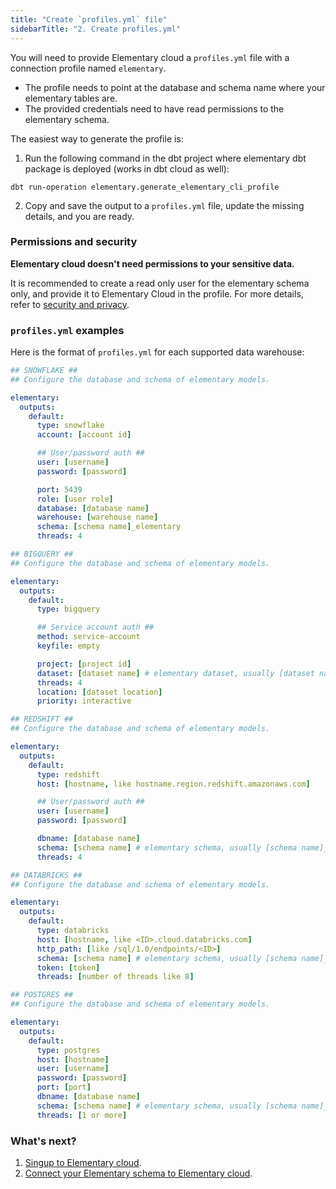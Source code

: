 ```yaml
---
title: "Create `profiles.yml` file"
sidebarTitle: "2. Create profiles.yml"
---
```


You will need to provide Elementary cloud a `profiles.yml` file with a connection profile named `elementary`.

- The profile needs to point at the database and schema name where your elementary tables are.
- The provided credentials need to have read permissions to the elementary schema.

The easiest way to generate the profile is:

1. Run the following command in the dbt project where elementary dbt package is deployed (works in dbt cloud as well):

```shell
dbt run-operation elementary.generate_elementary_cli_profile
```

2. Copy and save the output to a `profiles.yml` file, update the missing details, and you are ready.

### Permissions and security

**Elementary cloud doesn't need permissions to your sensitive data.**

It is recommended to create a read only user for the elementary schema only, and provide it to Elementary Cloud in the profile.
For more details, refer to [security and privacy](/cloud/security-and-privacy).

### `profiles.yml` examples

Here is the format of `profiles.yml` for each supported data warehouse:

<CodeGroup>

```yml Snowflake
## SNOWFLAKE ##
## Configure the database and schema of elementary models.

elementary:
  outputs:
    default:
      type: snowflake
      account: [account id]

      ## User/password auth ##
      user: [username]
      password: [password]

      port: 5439
      role: [user role]
      database: [database name]
      warehouse: [warehouse name]
      schema: [schema name]_elementary
      threads: 4

```

```yml BigQuery
## BIGQUERY ##
## Configure the database and schema of elementary models.

elementary:
  outputs:
    default:
      type: bigquery

      ## Service account auth ##
      method: service-account
      keyfile: empty

      project: [project id]
      dataset: [dataset name] # elementary dataset, usually [dataset name]_elementary
      threads: 4
      location: [dataset location]
      priority: interactive
```

```yml Redshift
## REDSHIFT ##
## Configure the database and schema of elementary models.

elementary:
  outputs:
    default:
      type: redshift
      host: [hostname, like hostname.region.redshift.amazonaws.com]

      ## User/password auth ##
      user: [username]
      password: [password]

      dbname: [database name]
      schema: [schema name] # elementary schema, usually [schema name]_elementary
      threads: 4
```

```yml Databricks
## DATABRICKS ##
## Configure the database and schema of elementary models.

elementary:
  outputs:
    default:
      type: databricks
      host: [hostname, like <ID>.cloud.databricks.com]
      http_path: [like /sql/1.0/endpoints/<ID>]
      schema: [schema name] # elementary schema, usually [schema name]_elementary
      token: [token]
      threads: [number of threads like 8]
```

```yml Postgres
## POSTGRES ##
## Configure the database and schema of elementary models.

elementary:
  outputs:
    default:
      type: postgres
      host: [hostname]
      user: [username]
      password: [password]
      port: [port]
      dbname: [database name]
      schema: [schema name] # elementary schema, usually [schema name]_elementary
      threads: [1 or more]
```

</CodeGroup>

### What's next?

1. [Singup to Elementary cloud](/cloud/sonboarding/signup).
2. [Connect your Elementary schema to Elementary cloud](/cloud/onboarding/connect-data-warehouse).
